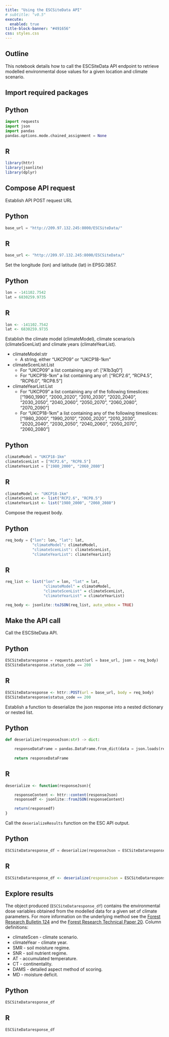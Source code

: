 ```yaml
---
title: "Using the ESCSiteData API"
# subtitle: "v0.5"
execute: 
  enabled: true
title-block-banner: "#491656"
css: styles.css
---
```


## Outline

This notebook details how to call the ESCSiteData API endpoint to retrieve modelled environmental dose values for a given location and climate scenario.

## Import required packages

::: {.panel-tabset}

## Python

```python
import requests
import json
import pandas
pandas.options.mode.chained_assignment = None
```

## R

```r
library(httr)
library(jsonlite)
library(dplyr)
```

:::

## Compose API request

Establish API POST request URL

::: {.panel-tabset}

## Python

```python
base_url = "http://209.97.132.245:8000/ESCSiteData/"
```

## R

```r
base_url <- "http://209.97.132.245:8000/ESCSiteData/"
```

:::

Set the longitude (lon) and latitude (lat) in EPSG:3857.

::: {.panel-tabset}

## Python

```python
lon = -141102.7542
lat = 6830259.9735
```

## R

```r
lon <- -141102.7542
lat <- 6830259.9735
```

:::

Establish the climate model (climateModel), climate scenario/s (climateScenList) and climate years (climateYearList).

* climateModel:str
    * A string, either "UKCP09" or "UKCP18-1km"
* climateScenList:List
    * For "UKCP09" a list containing any of: ["A1b3q0"]
    * For "UKCP18-1km" a list containing any of: ["RCP2.6", "RCP4.5", "RCP6.0", "RCP8.5"]
* climateYearList:List
    * For "UKCP09" a list containing any of the following timeslices: ["1960_1990", "2000_2020", "2010_2030", "2020_2040", "2030_2050", "2040_2060", "2050_2070", "2060_2080", "2070_2090"]
    * For "UKCP18-1km" a list containing any of the following timeslices: ["1980_2000", "1990_2010", "2000_2020", "2010_2030", "2020_2040", "2030_2050", "2040_2060", "2050_2070", "2060_2080"]

::: {.panel-tabset}

## Python

```python
climateModel = "UKCP18-1km"
climateScenList = ["RCP2.6", "RCP8.5"]
climateYearList = ["1980_2000", "2060_2080"]
```

## R

```r
climateModel <- "UKCP18-1km"
climateScenList <- list("RCP2.6", "RCP8.5")
climateYearList <- list("1980_2000", "2060_2080")
```

:::

Compose the request body.

::: {.panel-tabset}

## Python

```python
req_body = {"lon": lon, "lat": lat, 
            "climateModel": climateModel,
            "climateScenList": climateScenList, 
            "climateYearList": climateYearList}
```

## R

```r
req_list <- list("lon" = lon, "lat" = lat, 
                 "climateModel" = climateModel,
                 "climateScenList" = climateScenList, 
                 "climateYearList" = climateYearList)

req_body <- jsonlite::toJSON(req_list, auto_unbox = TRUE)
```

:::


## Make the API call

Call the ESCSiteData API.

::: {.panel-tabset}

## Python

```python
ESCSiteDataresponse = requests.post(url = base_url, json = req_body)
ESCSiteDataresponse.status_code == 200
```

## R

```r
ESCSiteDataresponse <- httr::POST(url = base_url, body = req_body)
ESCSiteDataresponse$status_code == 200
```

:::

Establish a function to deserialize the json response into a nested dictionary or nested list.

::: {.panel-tabset}

## Python

```python
def deserialize(responseJson:str) -> dict:

    responseDataFrame = pandas.DataFrame.from_dict(data = json.loads(responseJson))
            
    return responseDataFrame
```

## R

```r
deserialize <- function(responseJson){

    responseContent <- httr::content(responseJson)
    responsedf <- jsonlite::fromJSON(responseContent)

    return(responsedf)
}
```

:::

Call the `deserializeResults` function on the ESC API output.

::: {.panel-tabset}

## Python

```python
ESCSiteDataresponse_df = deserialize(responseJson = ESCSiteDataresponse.json())
```

## R

```r
ESCSiteDataresponse_df <- deserialize(responseJson = ESCSiteDataresponse)
```

:::


## Explore results

The object produced (`ESCSiteDataresponse_df`) contains the environmental dose variables obtained from the modelled data for a given set of climate parameters.
For more information on the underlying method see the [Forest Research Bulletin 124](https://www.forestresearch.gov.uk/publications/archive-an-ecological-site-classification-for-forestry-in-great-britain/) and the [Forest Research Technical Paper 20](https://www.forestresearch.gov.uk/publications/archive-an-ecological-site-classification-for-forestry-in-great-britain-with-special-reference-to-grampian-scotland/).
Column definitions:

* climateScen - climate scenario.
* climateYear - climate year.
* SMR - soil moisture regime.
* SNR - soil nutrient regime.
* AT - accumulated temperature.
* CT - continentality.
* DAMS - detailed aspect method of scoring.
* MD - moisture deficit.

::: {.panel-tabset}

## Python

```python
ESCSiteDataresponse_df
```

## R

```r
ESCSiteDataresponse_df
```

:::
